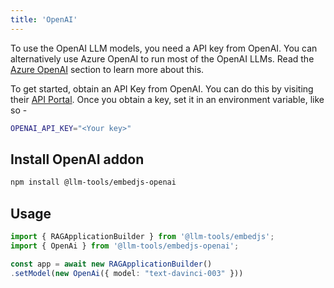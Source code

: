 ---
title: 'OpenAI'
---

To use the OpenAI LLM models, you need a API key from OpenAI.
You can alternatively use Azure OpenAI to run most of the OpenAI LLMs. Read the [Azure OpenAI](/components/llms/azure-openai) section to learn more about this.

To get started, obtain an API Key from OpenAI. You can do this by visiting their [API Portal](https://platform.openai.com/api-keys).
Once you obtain a key, set it in an environment variable, like so -

```bash
OPENAI_API_KEY="<Your key>"
```

## Install OpenAI addon

```bash
npm install @llm-tools/embedjs-openai
```

## Usage

```ts
import { RAGApplicationBuilder } from '@llm-tools/embedjs';
import { OpenAi } from '@llm-tools/embedjs-openai';

const app = await new RAGApplicationBuilder()
.setModel(new OpenAi({ model: "text-davinci-003" }))
```
